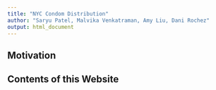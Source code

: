 ```yaml
---
title: "NYC Condom Distribution"
author: "Saryu Patel, Malvika Venkatraman, Amy Liu, Dani Rochez"
output: html_document
---
```


## Motivation

## Contents of this Website